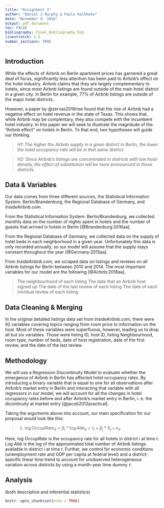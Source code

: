 ```yaml
---
title: "Assignment 3"
author: "Daniel J Murphy & Paulo Kalkhake"
date: "November 9, 2016"
output: pdf_document
toc: FALSE
bibliography: Final_Bibliography.bib
linestretch: 1.5
number_sections: TRUE
---
```



## Introduction

While the effects of Airbnb on Berlin apartment prices has garnered a great deal of focus, significantly less attention has been paid to Airbnb's effect on the hotel industry. Airbnb claims that they are largely complementary to hotels, since most Airbnb listings are found outside of the main hotel district in a given city. In Berlin for example, 77% of Airbnb listings are outside of the major hotel districts. 

However, a paper by @zervas2016rise found that the rise of Airbnb had a negative effect on hotel revenue in the state of Texas. This shows that, while Airbnb may be complentary, they also compete with the incumbent hotel industry. In this paper we will seek to illustrate the magnitude of the "Airbnb effect" on hotels in Berlin. To that end, two hypotheses will guide our thinking. 

> *H1: The higher the Airbnb supply in a given district in Berlin, the lower the hotel occupancy rate will be in that same district.*

> *H2: Since Airbnb's listings are concentrated in districts with low hotel density, the effect of substitution will be more pronounced in those districts.*

## Data & Variables

Our data comes from three different sources, the Statistical Information System: Berlin/Brandenburg, the Regional Database of Germany, and *InsideAirbnb.com*. 

From the Statistical Information System: Berlin/Brandenburg, we collected monthly data on the number of nights spent in hotels and the number of guests that arrived in hotels in Berlin [@Brandenburg:2016aa].

From the Regional Database of Germany, we collected data on the supply of hotel beds in each neighborhood in a given year. Unfortunately this data is only recorded annually, so our model will assume that the supply stays constant throughout the year [@Germany:2015aa].

From *InsideAirbnb.com*, we scraped data on listings and reviews on all Airbnb listings for Berlin between 2010 and 2014. The most important variables for our model are the following [@Airbnb:2016aa].

> The neighbourhood of each listing
> The date that an Airbnb host signed up
> The date of the last review of each listing
> The date of each inividual review of each listing

## Data Cleaning & Merging

In the original detailed listings data set from *InsideAirbnb.com*, there were 92 variables covering topics ranging from room price to information on the host. Most of these variables were superfluous, however, leading us to drop all but six variables. Those were listing ID, host ID, listing Neighbourhood, room type, number of beds, date of host registration, date of the first review, and the date of the last review. 

## Methodology

We will use a Regression Discontinuity Model to evaluate whether the emergence of Airbnb in Berlin has affected hotel occupancy rates. By introducing a binary variable that is equal to one for all observations after Airbnb's market entry in Berlin and interacting that variable with all regressors in our model, we will account for all the changes in hotel occupancy rates before and after Airbnb's market entry in Berlin, i. e. the dicontinuity at market entry [@jacob2012practical]. 

Taking the arguments above into account, our main specification for our proposal would look like this:

> (1) ${\log OccupRate}_{it} = \beta _i * \log Abb_{it} + \tau _i + \beta _j * X_j + \varepsilon _{it}$

Here, log *OccupRate* is the occupancy rate for all hotels in district *i* at time *t*. Log *Abb* is the log of the approximated total number of Airbnb listings available in district *i* at time *t*. Further, we control for economic conditions (unemployment rate and GDP per capita at federal level) and a district-specific linear time trend to account for unobserved heterogeneous variation across districts by using a month-year time dummy *$\tau$*.

## Analysis

(both descriptive and inferential statistics)


```r
knitr::opts_chunk$set(echo = TRUE)
```


